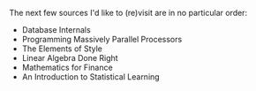 The next few sources I'd like to (re)visit are in no particular order:
- Database Internals
- Programming Massively Parallel Processors
- The Elements of Style
- Linear Algebra Done Right
- Mathematics for Finance
- An Introduction to Statistical Learning
